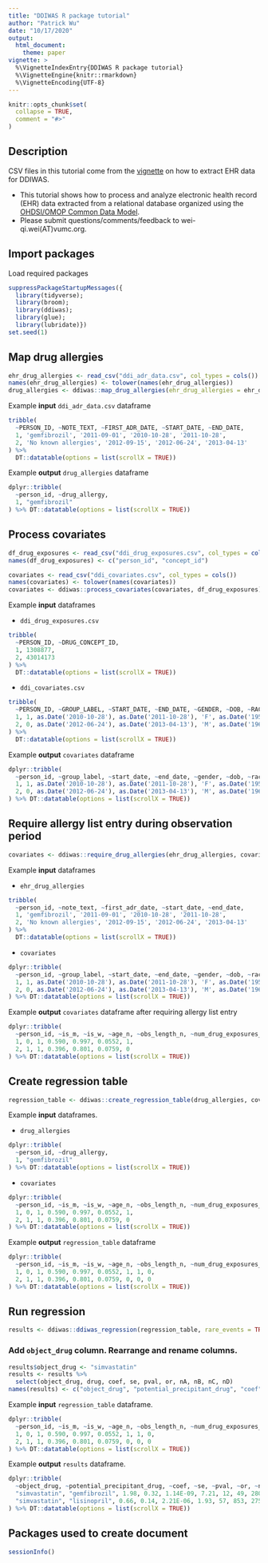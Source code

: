 ```yaml
---
title: "DDIWAS R package tutorial"
author: "Patrick Wu"
date: "10/17/2020"
output: 
  html_document:
    theme: paper
vignette: >
  %\VignetteIndexEntry{DDIWAS R package tutorial}
  %\VignetteEngine{knitr::rmarkdown}
  %\VignetteEncoding{UTF-8}
---
```


```r
knitr::opts_chunk$set(
  collapse = TRUE,
  comment = "#>"
)
```

## Description
CSV files in this tutorial come from the [vignette](https://pwatrick.github.io/ddiwas/articles/extract_ehr_data.html) on how to extract EHR data for DDIWAS.  

* This tutorial shows how to process and analyze electronic health record (EHR) data extracted from a relational database organized using the [OHDSI/OMOP Common Data Model](http://archive.today/2020.10.14-102308/https://ohdsi.github.io/TheBookOfOhdsi/CommonDataModel.html).  
* Please submit questions/comments/feedback to wei-qi.wei(AT)vumc.org.  
  
## Import packages
Load required packages
```r
suppressPackageStartupMessages({
  library(tidyverse);
  library(broom); 
  library(ddiwas); 
  library(glue); 
  library(lubridate)})
set.seed(1)
```
  
## Map drug allergies
```r
ehr_drug_allergies <- read_csv("ddi_adr_data.csv", col_types = cols())
names(ehr_drug_allergies) <- tolower(names(ehr_drug_allergies))
drug_allergies <- ddiwas::map_drug_allergies(ehr_drug_allergies = ehr_drug_allergies)
```
  
Example **input** `ddi_adr_data.csv` dataframe  
```r
tribble(
  ~PERSON_ID, ~NOTE_TEXT, ~FIRST_ADR_DATE, ~START_DATE, ~END_DATE,
  1, 'gemfibrozil', '2011-09-01', '2010-10-28', '2011-10-28',
  2, 'No known allergies', '2012-09-15', '2012-06-24', '2013-04-13'
) %>% 
  DT::datatable(options = list(scrollX = TRUE))
```
  
Example **output** `drug_allergies` dataframe  
```r
dplyr::tribble(
  ~person_id, ~drug_allergy,
  1, "gemfibrozil"
) %>% DT::datatable(options = list(scrollX = TRUE))
```
  
## Process covariates
```r
df_drug_exposures <- read_csv("ddi_drug_exposures.csv", col_types = cols())
names(df_drug_exposures) <- c("person_id", "concept_id")

covariates <- read_csv("ddi_covariates.csv", col_types = cols())
names(covariates) <- tolower(names(covariates))
covariates <- ddiwas::process_covariates(covariates, df_drug_exposures)
```
  
Example **input** dataframes  

* `ddi_drug_exposures.csv`  
```r
tribble(
  ~PERSON_ID, ~DRUG_CONCEPT_ID,
  1, 1308877, 
  2, 43014173
) %>% 
  DT::datatable(options = list(scrollX = TRUE))
```
  
* `ddi_covariates.csv`  
```r
tribble(
  ~PERSON_ID, ~GROUP_LABEL, ~START_DATE, ~END_DATE, ~GENDER, ~DOB, ~RACE,
  1, 1, as.Date('2010-10-28'), as.Date('2011-10-28'), 'F', as.Date('1950-05-06'), 'W', 
  2, 0, as.Date('2012-06-24'), as.Date('2013-04-13'), 'M', as.Date('1965-12-12'), 'W'
) %>% 
  DT::datatable(options = list(scrollX = TRUE))
```
  
Example **output** `covariates` dataframe
```r
dplyr::tribble(
  ~person_id, ~group_label, ~start_date, ~end_date, ~gender, ~dob, ~race, ~age, ~obs_length, ~num_drug_exposures, ~age_n, ~obs_length_n, ~num_drug_exposures_n, ~is_m, ~is_w,
  1, 1, as.Date('2010-10-28'), as.Date('2011-10-28'), 'F', as.Date('1950-05-06'), 'W', 60.5, 365, 9, 0.590, 0.997, 0.0552, 0, 1,
  2, 0, as.Date('2012-06-24'), as.Date('2013-04-13'), 'M', as.Date('1965-12-12'), 'W', 46.5, 293, 12, 0.396, 0.801, 0.0759, 1, 1
) %>% DT::datatable(options = list(scrollX = TRUE))
```
  
## Require allergy list entry during observation period
```r
covariates <- ddiwas::require_drug_allergies(ehr_drug_allergies, covariates)
```
  
Example **input** dataframes  

* `ehr_drug_allergies`  
```r
tribble(
  ~person_id, ~note_text, ~first_adr_date, ~start_date, ~end_date,
  1, 'gemfibrozil', '2011-09-01', '2010-10-28', '2011-10-28',
  2, 'No known allergies', '2012-09-15', '2012-06-24', '2013-04-13'
) %>% 
  DT::datatable(options = list(scrollX = TRUE))
```

* `covariates`  
```r
dplyr::tribble(
  ~person_id, ~group_label, ~start_date, ~end_date, ~gender, ~dob, ~race, ~age, ~obs_length, ~num_drug_exposures, ~age_n, ~obs_length_n, ~num_drug_exposures_n, ~is_m, ~is_w,
  1, 1, as.Date('2010-10-28'), as.Date('2011-10-28'), 'F', as.Date('1950-05-06'), 'W', 60.5, 365, 9, 0.590, 0.997, 0.0552, 0, 1,
  2, 0, as.Date('2012-06-24'), as.Date('2013-04-13'), 'M', as.Date('1965-12-12'), 'W', 46.5, 293, 12, 0.396, 0.801, 0.0759, 1, 1
) %>% DT::datatable(options = list(scrollX = TRUE))
```
  
Example **output** `covariates` dataframe after requiring allergy list entry
```r
dplyr::tribble(
  ~person_id, ~is_m, ~is_w, ~age_n, ~obs_length_n, ~num_drug_exposures_n, ~group_label,
  1, 0, 1, 0.590, 0.997, 0.0552, 1, 
  2, 1, 1, 0.396, 0.801, 0.0759, 0
) %>% DT::datatable(options = list(scrollX = TRUE))
```
  
## Create regression table
```r
regression_table <- ddiwas::create_regression_table(drug_allergies, covariates)
```
  
Example **input** dataframes.  

* `drug_allergies`  
```r
dplyr::tribble(
  ~person_id, ~drug_allergy,
  1, "gemfibrozil"
) %>% DT::datatable(options = list(scrollX = TRUE))
```

* `covariates`  
```r
dplyr::tribble(
  ~person_id, ~is_m, ~is_w, ~age_n, ~obs_length_n, ~num_drug_exposures_n, ~group_label,
  1, 0, 1, 0.590, 0.997, 0.0552, 1, 
  2, 1, 1, 0.396, 0.801, 0.0759, 0
) %>% DT::datatable(options = list(scrollX = TRUE))
```

Example **output** `regression_table` dataframe
```r
dplyr::tribble(
  ~person_id, ~is_m, ~is_w, ~age_n, ~obs_length_n, ~num_drug_exposures_n, ~group_label, ~gemfibrozil, ~lisinopril, 
  1, 0, 1, 0.590, 0.997, 0.0552, 1, 1, 0, 
  2, 1, 1, 0.396, 0.801, 0.0759, 0, 0, 0
) %>% DT::datatable(options = list(scrollX = TRUE))
```
  
## Run regression
```r
results <- ddiwas::ddiwas_regression(regression_table, rare_events = TRUE)
```
  
### Add `object_drug` column. Rearrange and rename columns.  
```r
results$object_drug <- "simvastatin"
results <- results %>% 
  select(object_drug, drug, coef, se, pval, or, nA, nB, nC, nD)
names(results) <- c("object_drug", "potential_precipitant_drug", "coef", "se", "pval", "or", "nA", "nB", "nC", "nD") 
```

Example **input** `regression_table` dataframe.  
```r
dplyr::tribble(
  ~person_id, ~is_m, ~is_w, ~age_n, ~obs_length_n, ~num_drug_exposures_n, ~group_label, ~gemfibrozil, ~lisinopril, 
  1, 0, 1, 0.590, 0.997, 0.0552, 1, 1, 0, 
  2, 1, 1, 0.396, 0.801, 0.0759, 0, 0, 0
) %>% DT::datatable(options = list(scrollX = TRUE))
```
  
Example **output** `results` dataframe.  
```r
dplyr::tribble(
  ~object_drug, ~potential_precipitant_drug, ~coef, ~se, ~pval, ~or, ~nA, ~nB, ~nC, ~nD,
  "simvastatin", "gemfibrozil", 1.98, 0.32, 1.14E-09, 7.21, 12, 49, 2802, 85824,
  "simvastatin", "lisinopril", 0.66, 0.14, 2.21E-06, 1.93, 57, 853, 2757, 85020
) %>% DT::datatable(options = list(scrollX = TRUE))
```
  
## Packages used to create document
```r
sessionInfo()
```
